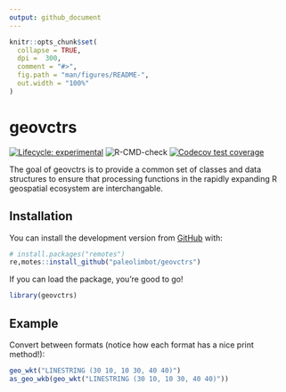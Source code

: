 ```yaml
---
output: github_document
---
```


<!-- README.md is generated from README.Rmd. Please edit that file -->

```r
knitr::opts_chunk$set(
  collapse = TRUE,
  dpi =  300,
  comment = "#>",
  fig.path = "man/figures/README-",
  out.width = "100%"
)
```

# geovctrs

<!-- badges: start -->
[![Lifecycle: experimental](https://img.shields.io/badge/lifecycle-experimental-orange.svg)](https://www.tidyverse.org/lifecycle/#experimental)
![R-CMD-check](https://github.com/paleolimbot/geovctrs/workflows/R-CMD-check/badge.svg)
[![Codecov test coverage](https://codecov.io/gh/paleolimbot/geovctrs/branch/master/graph/badge.svg)](https://codecov.io/gh/paleolimbot/geovctrs?branch=master)
<!-- badges: end -->

The goal of geovctrs is to provide a common set of classes and data structures to ensure that processing functions in the rapidly expanding R geospatial ecosystem are interchangable.

## Installation

You can install the development version from [GitHub](https://github.com/) with:

``` r
# install.packages("remotes")
re,motes::install_github("paleolimbot/geovctrs")
```

If you can load the package, you're good to go!

```r
library(geovctrs)
```

## Example

Convert between formats (notice how each format has a nice print method!):

```r
geo_wkt("LINESTRING (30 10, 10 30, 40 40)")
as_geo_wkb(geo_wkt("LINESTRING (30 10, 10 30, 40 40)"))
```
